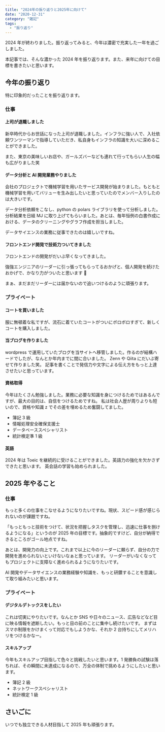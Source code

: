 ```yaml
---
title: "2024年の振り返りと2025年に向けて"
date: "2020-12-31"
category: "雑記"
tags:
  - "振り返り"
---
```


2024 年が終わりました。振り返ってみると、今年は濃密で充実した一年を過ごしました。

本記事では、そんな濃かった 2024 年を振り返ります。また、来年に向けての目標を書きたいと思います。

## 今年の振り返り

特に印象的だったことを振り返ります。

### 仕事

#### 上司が退職しました

新卒時代からお世話になった上司が退職しました。インフラに強い人で、入社依頼ワンツーマンで指導していただき、私自身もインフラの知識を大いに深めることができました。

また、東京の美味しいお店や、ガールズバーなども連れて行ってもらい人生の幅も広がりました笑

#### データ分析と AI 開発業務やりました

会社のプロジェクトで機械学習を用いたサービス開発が始まりました。もともと機械学習を用いてバリューを生み出したいと思っていたのでメンバー入りしたのは大きいです。

データ分析依頼をこなし、python の polars ライブラリを使って分析しました。分析結果を日経 MJ に取り上げてもらいました。あとは、毎年恒例の白書作成における、データのクリーニングやグラフ作成を担当しました。

データサイエンスの業務に従事できたのは嬉しいですね。

#### フロントエンド開発で技術力ついてきました

フロントエンドの開発がだいぶ早くなってきました。

強強エンジニアのリーダーに引っ張ってもらってるおかげと、個人開発を続けたおかげで、かなり力がついたと思います 💪

まぁ、まだまだリーダーには届かないので追いつけるのように頑張ります。

### プライベート

#### コートを買いました

服に無頓着な私ですが、流石に着ていたコートがついにボロボロすぎて、新しくコートを購入しました。

#### 当ブログを作りました

wordpress で運用していたブログを当サイトへ移管しました。作るのが結構ハードでしたが、なんとか年内までに間に合いました。
Zenn や Qiita にだいぶ寄せて作りました笑。 記事を書くことで発信力や文字による伝え方をもっと上達させたいと思っています。

#### 資格取得

今年はたくさん勉強しました。業務に必要な知識を身につけるためではあるんですが、最大の目的は、自信をつけるためですね。
私は社会人歴が周りよりも短いので、資格や知識 z でその差を埋めるため奮闘してました。

- 簿記 3 級
- 情報処理安全確保支援士
- データベーススペシャリスト
- 統計検定準 1 級

#### 英語

2024 年は Toeic を継続的に受けることができました。英語力の強化を欠かさずできたと思います。
英会話の学習も始められました。

## 2025 年やること

### 仕事

もっと多くの仕事をこなせるようになりたいですね。現状、スピード感が感じられないのが課題ですね。

「もっともっと技術をつけて、状況を把握しタスクを管理し、迅速に仕事を捌けるようになる」というのが 2025 年の目標です。抽象的ですけど、自分が納得できるところがゴール地点ですね。

あとは、開発力の向上です。これまで以上に今のリーダーに頼らず、自分の力で開発を進められないといけないなぁと思っています。
リーダーがいなくなってもプロジェクトに支障なく進められるようになりたいです。

AI 開発やデータサイエンスの業務経験や知識を、もっと研鑽することを意識して取り組みたいと思います。

### プライベート

#### デジタルデトックスをしたい

これは切実にやりたいです。なんとか SNS や日々のニュース、広告などなど目に映る情報を遮断したい。もっと目の前のことに集中し続けたいです。
まずはスマホ制限をかけまくって対応でもしようかな、それか 2 台持ちにしてメリハリをつけるかなー。

#### スキルアップ

今年もスキルアップ目指して色々と挑戦したいと思います。1 発勝負の試験は落ちれば、その瞬間に未達成になるので、万全の体制で挑めるようにしたいと思います。

- 簿記 2 級
- ネットワークスペシャリスト
- 統計検定 1 級

## さいごに

いつでも独立できる人材目指して 2025 年も頑張ります。

